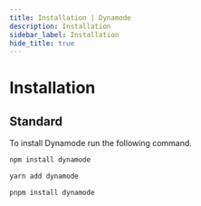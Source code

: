 ```yaml
---
title: Installation | Dynamode
description: Installation
sidebar_label: Installation
hide_title: true
---
```



# Installation

## Standard

To install Dynamode run the following command.

<Tabs>
<TabItem value="npm" label="npm" default>

```bash
npm install dynamode
```

</TabItem>
<TabItem value="yarn" label="yarn">

```bash
yarn add dynamode
```

</TabItem>
<TabItem value="pnpm" label="pnpm">

```bash
pnpm install dynamode
```

</TabItem>
</Tabs>
